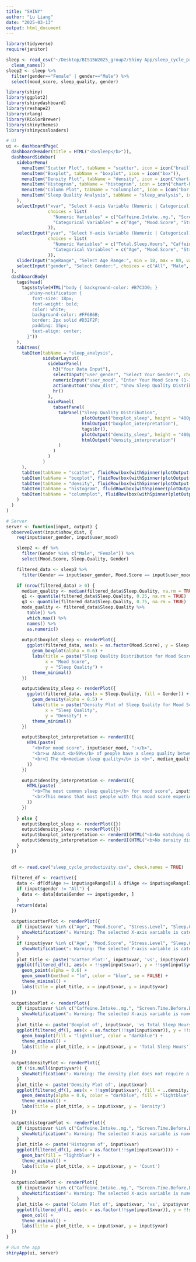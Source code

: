 ```yaml
---
title: "SHINY"
author: "Lu Liang"
date: "2025-03-13"
output: html_document
---
```

```r
library(tidyverse)
require(janitor)

sleep <- read_csv("~/Desktop/BIS15W2025_group7/Shiny App/sleep_cycle_productivity.csv") %>% 
  clean_names()
sleep2 <- sleep %>%
  filter(gender=="Female" | gender=="Male") %>% 
  select(mood_score, sleep_quality, gender)
```

```r

library(shiny)
library(ggplot2)
library(shinydashboard)
library(reshape2)
library(rlang)
library(RColorBrewer)
library(shinythemes)
library(shinycssloaders)

# UI
ui <- dashboardPage(
  dashboardHeader(title = HTML("<b>Sleep</b>")),
  dashboardSidebar(
    sidebarMenu(
      menuItem("Scatter Plot", tabName = "scatter", icon = icon("braille")),
      menuItem("Boxplot", tabName = "boxplot", icon = icon("box")),
      menuItem("Density Plot", tabName = "density", icon = icon("chart-area")),
      menuItem("Histogram", tabName = "histogram", icon = icon("chart-bar")),
      menuItem("Column Plot", tabName = "columnplot", icon = icon("bar-chart")),
      menuItem("Sleep Quality Analysis", tabName = "sleep_analysis", icon = icon("chart-line"))
    ),
    selectInput("xvar", "Select X-axis Variable (Numeric | Categorical):", 
                choices = list(
                  "Numeric Variables" = c("Caffeine.Intake..mg.", "Screen.Time.Before.Bed..mins.", "Total.Sleep.Hours", "Exercise..mins.day."),
                  "Categorical Variables" = c("Age", "Mood.Score", "Stress.Level", "Sleep.Quality", "Productivity.Score")
                )),
    selectInput("yvar", "Select Y-axis Variable (Numeric | Categorical):", 
                choices = list(
                  "Numeric Variables" = c("Total.Sleep.Hours", "Caffeine.Intake..mg.", "Screen.Time.Before.Bed..mins.", "Exercise..mins.day."),
                  "Categorical Variables" = c("Age", "Mood.Score", "Stress.Level", "Sleep.Quality", "Productivity.Score")
                )),
    sliderInput("ageRange", "Select Age Range:", min = 18, max = 80, value = c(18, 80)),
    selectInput("gender", "Select Gender:", choices = c("All", "Male", "Female", "Other"), selected = "All")
  ),
  dashboardBody(
    tags$head(
      tags$style(HTML("body { background-color: #B7C3D0; }
        .shiny-notification {
          font-size: 18px;
          font-weight: bold;
          color: white;
          background-color: #FF6B6B;
          border: 2px solid #D32F2F;
          padding: 15px;
          text-align: center;
        }"))
    ),
    tabItems(
      tabItem(tabName = "sleep_analysis",
              sidebarLayout(
                sidebarPanel(
                  h3("Your Data Input"),
                  selectInput("user_gender", "Select Your Gender:", choices = c("Male", "Female")),
                  numericInput("user_mood", "Enter Your Mood Score (1-10):", value = 5, min = 1, max = 10),
                  actionButton("show_dist", "Show Sleep Quality Distribution"),
                  hr()
                ),
                mainPanel(
                  tabsetPanel(
                    tabPanel("Sleep Quality Distribution",
                             plotOutput("boxplot_sleep", height = "400px"),
                             htmlOutput("boxplot_interpretation"),
                             tags$br(),
                             plotOutput("density_sleep", height = "400px"),
                             htmlOutput("density_interpretation")
                    )
                  )
                )
              )
      ),
      tabItem(tabName = "scatter", fluidRow(box(withSpinner(plotOutput("scatterPlot")), width = 12))),
      tabItem(tabName = "boxplot", fluidRow(box(withSpinner(plotOutput("boxPlot")), width = 12))),
      tabItem(tabName = "density", fluidRow(box(withSpinner(plotOutput("densityPlot")), width = 12))),
      tabItem(tabName = "histogram", fluidRow(box(withSpinner(plotOutput("histogramPlot")), width = 12))),
      tabItem(tabName = "columnplot", fluidRow(box(withSpinner(plotOutput("columnPlot")), width = 12)))
    )
  )
)

# Server
server <- function(input, output) {
  observeEvent(input$show_dist, {
    req(input$user_gender, input$user_mood)

    sleep2 <- df %>%
      filter(Gender %in% c("Male", "Female")) %>%
      select(Mood.Score, Sleep.Quality, Gender)

    filtered_data <- sleep2 %>%
      filter(Gender == input$user_gender, Mood.Score == input$user_mood)

    if (nrow(filtered_data) > 0) {
      median_quality <- median(filtered_data$Sleep.Quality, na.rm = TRUE)
      q1 <- quantile(filtered_data$Sleep.Quality, 0.25, na.rm = TRUE)
      q3 <- quantile(filtered_data$Sleep.Quality, 0.75, na.rm = TRUE)
      mode_quality <- filtered_data$Sleep.Quality %>%
        table() %>%
        which.max() %>%
        names() %>%
        as.numeric()
      
      output$boxplot_sleep <- renderPlot({
        ggplot(filtered_data, aes(x = as.factor(Mood.Score), y = Sleep.Quality, fill = Gender)) +
          geom_boxplot(alpha = 0.6) +
          labs(title = paste("Sleep Quality Distribution for Mood Score", input$user_mood),
               x = "Mood Score",
               y = "Sleep Quality") +
          theme_minimal()
      })

      output$density_sleep <- renderPlot({
        ggplot(filtered_data, aes(x = Sleep.Quality, fill = Gender)) +
          geom_density(alpha = 0.5) +
          labs(title = paste("Density Plot of Sleep Quality for Mood Score", input$user_mood),
               x = "Sleep Quality",
               y = "Density") +
          theme_minimal()
      })

      output$boxplot_interpretation <- renderUI({
        HTML(paste(
          "<b>For mood score", input$user_mood, ":</b>",
          "<br>📊 About <b>50%</b> of people have a sleep quality between <b>", q1, "and", q3, "</b>.",
          "<br>🛌 The <b>median sleep quality</b> is <b>", median_quality, "</b>, meaning half the people sleep better and half sleep worse."
        ))
      })

      output$density_interpretation <- renderUI({
        HTML(paste(
          "<b>The most common sleep quality</b> for mood score", input$user_mood, "is around <b>", mode_quality, "</b>.",
          "<br>This means that most people with this mood score experience sleep quality near this value."
        ))
      })
      
    } else {
      output$boxplot_sleep <- renderPlot({})
      output$density_sleep <- renderPlot({})
      output$boxplot_interpretation <- renderUI(HTML("<b>No matching data found.</b> Try another mood score."))
      output$density_interpretation <- renderUI(HTML("<b>No density distribution available.</b> Try another mood score."))
    }
  })

  
  df <- read.csv("sleep_cycle_productivity.csv", check.names = TRUE)
  
  filtered_df <- reactive({
    data <- df[df$Age >= input$ageRange[1] & df$Age <= input$ageRange[2], ]
    if (input$gender != "All") {
      data <- data[data$Gender == input$gender, ]
    }
    return(data)
  })
  
  output$scatterPlot <- renderPlot({
    if (input$xvar %in% c("Age", "Mood.Score", "Stress.Level", "Sleep.Quality", "Productivity.Score")) {
      showNotification("⚠️ Warning: The selected X-axis variable is categorical and may not be suitable for a scatter plot!", type = "error", duration = 5)
    }
    if (input$yvar %in% c("Age", "Mood.Score", "Stress.Level", "Sleep.Quality", "Productivity.Score")) {
      showNotification("⚠️ Warning: The selected Y-axis variable is categorical and may not be suitable for a scatter plot!", type = "error", duration = 5)
    }
    plot_title <- paste('Scatter Plot:', input$xvar, 'vs', input$yvar)
    ggplot(filtered_df(), aes(x = !!sym(input$xvar), y = !!sym(input$yvar))) +
      geom_point(alpha = 0.6) +
      geom_smooth(method = "lm", color = "blue", se = FALSE) +
      theme_minimal() +
      labs(title = plot_title, x = input$xvar, y = input$yvar)
  })
  
  output$boxPlot <- renderPlot({
    if (input$xvar %in% c("Caffeine.Intake..mg.", "Screen.Time.Before.Bed..mins.", "Total.Sleep.Hours", "Exercise..mins.day.")) {
      showNotification("⚠️ Warning: The selected X-axis variable is numeric and may not be suitable for a boxplot!", type = "error", duration = 5)
    }
    plot_title <- paste('Boxplot of', input$xvar, 'vs Total Sleep Hours')
    ggplot(filtered_df(), aes(x = as.factor(!!sym(input$xvar)), y = !!sym("Total.Sleep.Hours"))) +
      geom_boxplot(fill = "lightblue", color = "darkblue") +
      theme_minimal() +
      labs(title = plot_title, x = input$xvar, y = 'Total Sleep Hours')
  })
  
  output$densityPlot <- renderPlot({
    if (!is.null(input$yvar)) {
      showNotification("⚠️ Warning: The density plot does not require a Y-axis variable!", type = "error", duration = 5)
    }
    plot_title <- paste('Density Plot of', input$xvar)
    ggplot(filtered_df(), aes(x = !!sym(input$xvar), fill = ..density..)) +
      geom_density(alpha = 0.6, color = "darkblue", fill = "lightblue") +
      theme_minimal() +
      labs(title = plot_title, x = input$xvar, y = 'Density')
  })
  
  output$histogramPlot <- renderPlot({
    if (input$xvar %in% c("Caffeine.Intake..mg.", "Screen.Time.Before.Bed..mins.", "Total.Sleep.Hours", "Exercise..mins.day.")) {
      showNotification("⚠️ Warning: The selected X-axis variable is numeric and may not be suitable for a histogram!", type = "error", duration = 5)
    }
    plot_title <- paste('Histogram of', input$xvar)
    ggplot(filtered_df(), aes(x = as.factor(!!sym(input$xvar)))) +
      geom_bar(fill = "lightblue") +
      theme_minimal() +
      labs(title = plot_title, x = input$xvar, y = 'Count')
  })
  
  output$columnPlot <- renderPlot({
    if (input$xvar %in% c("Caffeine.Intake..mg.", "Screen.Time.Before.Bed..mins.", "Total.Sleep.Hours", "Exercise..mins.day.")) {
      showNotification("⚠️ Warning: The selected X-axis variable is numeric and may not be suitable for a column plot!", type = "error", duration = 5)
    }
    plot_title <- paste('Column Plot of', input$xvar, 'vs', input$yvar)
    ggplot(filtered_df(), aes(x = as.factor(!!sym(input$xvar)), y = !!sym(input$yvar), fill = as.factor(!!sym(input$xvar)))) +
      geom_col() +
      theme_minimal() +
      labs(title = plot_title, x = input$xvar, y = input$yvar)
  })
}

# Run the app
shinyApp(ui, server)

```


